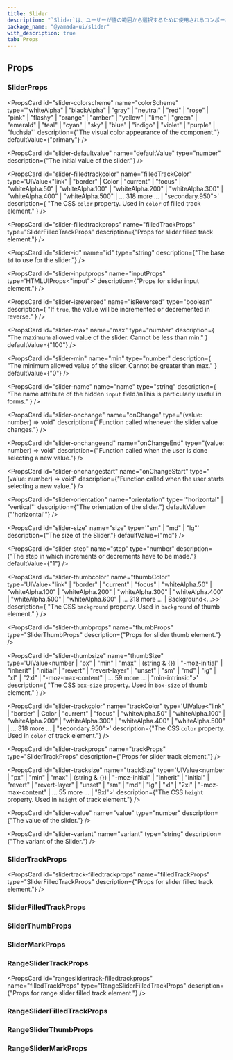 ```yaml
---
title: Slider
description: "`Slider`は、ユーザーが値の範囲から選択するために使用されるコンポーネントです。"
package_name: "@yamada-ui/slider"
with_description: true
tab: Props
---
```


## Props

### SliderProps

<PropsCard
  id="slider-colorscheme"
  name="colorScheme"
  type='"whiteAlpha" | "blackAlpha" | "gray" | "neutral" | "red" | "rose" | "pink" | "flashy" | "orange" | "amber" | "yellow" | "lime" | "green" | "emerald" | "teal" | "cyan" | "sky" | "blue" | "indigo" | "violet" | "purple" | "fuchsia"'
  description={"The visual color appearance of the component."}
  defaultValue={"primary"}
/>

<PropsCard
  id="slider-defaultvalue"
  name="defaultValue"
  type="number"
  description={"The initial value of the slider."}
/>

<PropsCard
  id="slider-filledtrackcolor"
  name="filledTrackColor"
  type='UIValue<"link" | "border" | Color | "current" | "focus" | "whiteAlpha.50" | "whiteAlpha.100" | "whiteAlpha.200" | "whiteAlpha.300" | "whiteAlpha.400" | "whiteAlpha.500" | ... 318 more ... | "secondary.950">'
  description={
    "The CSS `color` property. Used in `color` of filled track element."
  }
/>

<PropsCard
  id="slider-filledtrackprops"
  name="filledTrackProps"
  type="SliderFilledTrackProps"
  description={"Props for slider filled track element."}
/>

<PropsCard
  id="slider-id"
  name="id"
  type="string"
  description={"The base `id` to use for the slider."}
/>

<PropsCard
  id="slider-inputprops"
  name="inputProps"
  type='HTMLUIProps<"input">'
  description={"Props for slider input element."}
/>

<PropsCard
  id="slider-isreversed"
  name="isReversed"
  type="boolean"
  description={
    "If `true`, the value will be incremented or decremented in reverse."
  }
/>

<PropsCard
  id="slider-max"
  name="max"
  type="number"
  description={
    "The maximum allowed value of the slider. Cannot be less than min."
  }
  defaultValue={"100"}
/>

<PropsCard
  id="slider-min"
  name="min"
  type="number"
  description={
    "The minimum allowed value of the slider. Cannot be greater than max."
  }
  defaultValue={"0"}
/>

<PropsCard
  id="slider-name"
  name="name"
  type="string"
  description={
    "The name attribute of the hidden `input` field.\nThis is particularly useful in forms."
  }
/>

<PropsCard
  id="slider-onchange"
  name="onChange"
  type="(value: number) => void"
  description={"Function called whenever the slider value changes."}
/>

<PropsCard
  id="slider-onchangeend"
  name="onChangeEnd"
  type="(value: number) => void"
  description={"Function called when the user is done selecting a new value."}
/>

<PropsCard
  id="slider-onchangestart"
  name="onChangeStart"
  type="(value: number) => void"
  description={"Function called when the user starts selecting a new value."}
/>

<PropsCard
  id="slider-orientation"
  name="orientation"
  type='"horizontal" | "vertical"'
  description={"The orientation of the slider."}
  defaultValue={"'horizontal'"}
/>

<PropsCard
  id="slider-size"
  name="size"
  type='"sm" | "md" | "lg"'
  description={"The size of the Slider."}
  defaultValue={"md"}
/>

<PropsCard
  id="slider-step"
  name="step"
  type="number"
  description={"The step in which increments or decrements have to be made."}
  defaultValue={"1"}
/>

<PropsCard
  id="slider-thumbcolor"
  name="thumbColor"
  type='UIValue<"link" | "border" | "current" | "focus" | "whiteAlpha.50" | "whiteAlpha.100" | "whiteAlpha.200" | "whiteAlpha.300" | "whiteAlpha.400" | "whiteAlpha.500" | "whiteAlpha.600" | ... 318 more ... | Background<...>>'
  description={
    "The CSS `background` property. Used in `background` of thumb element."
  }
/>

<PropsCard
  id="slider-thumbprops"
  name="thumbProps"
  type="SliderThumbProps"
  description={"Props for slider thumb element."}
/>

<PropsCard
  id="slider-thumbsize"
  name="thumbSize"
  type='UIValue<number | "px" | "min" | "max" | (string & {}) | "-moz-initial" | "inherit" | "initial" | "revert" | "revert-layer" | "unset" | "sm" | "md" | "lg" | "xl" | "2xl" | "-moz-max-content" | ... 59 more ... | "min-intrinsic">'
  description={
    "The CSS `box-size` property. Used in `box-size` of thumb element."
  }
/>

<PropsCard
  id="slider-trackcolor"
  name="trackColor"
  type='UIValue<"link" | "border" | Color | "current" | "focus" | "whiteAlpha.50" | "whiteAlpha.100" | "whiteAlpha.200" | "whiteAlpha.300" | "whiteAlpha.400" | "whiteAlpha.500" | ... 318 more ... | "secondary.950">'
  description={"The CSS `color` property. Used in `color` of track element."}
/>

<PropsCard
  id="slider-trackprops"
  name="trackProps"
  type="SliderTrackProps"
  description={"Props for slider track element."}
/>

<PropsCard
  id="slider-tracksize"
  name="trackSize"
  type='UIValue<number | "px" | "min" | "max" | (string & {}) | "-moz-initial" | "inherit" | "initial" | "revert" | "revert-layer" | "unset" | "sm" | "md" | "lg" | "xl" | "2xl" | "-moz-max-content" | ... 55 more ... | "9xl">'
  description={"The CSS `height` property. Used in `height` of track element."}
/>

<PropsCard
  id="slider-value"
  name="value"
  type="number"
  description={"The value of the slider."}
/>

<PropsCard
  id="slider-variant"
  name="variant"
  type="string"
  description={"The variant of the Slider."}
/>

### SliderTrackProps

<PropsCard
  id="slidertrack-filledtrackprops"
  name="filledTrackProps"
  type="SliderFilledTrackProps"
  description={"Props for slider filled track element."}
/>

### SliderFilledTrackProps

### SliderThumbProps

### SliderMarkProps

<PropsCard id="slidermark-value" name="value" required type="number" />

### RangeSliderTrackProps

<PropsCard
  id="rangeslidertrack-filledtrackprops"
  name="filledTrackProps"
  type="RangeSliderFilledTrackProps"
  description={"Props for range slider filled track element."}
/>

### RangeSliderFilledTrackProps

### RangeSliderThumbProps

### RangeSliderMarkProps

<PropsCard id="rangeslidermark-value" name="value" required type="number" />
